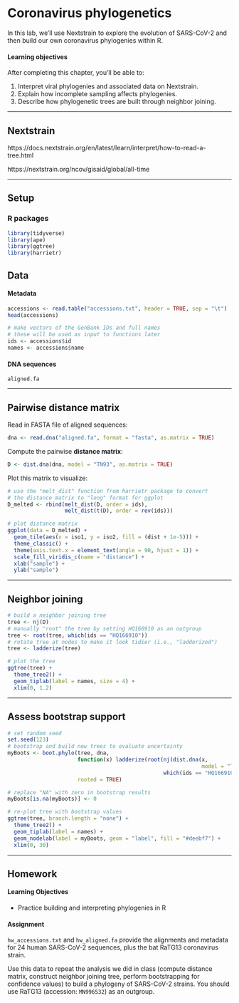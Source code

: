 # Coronavirus phylogenetics

In this lab, we'll use Nextstrain to explore the evolution of SARS-CoV-2 and then build our own coronavirus phylogenies within R.

#### Learning objectives

After completing this chapter, you'll be able to:

1. Interpret viral phylogenies and associated data on Nextstrain.
2. Explain how incomplete sampling affects phylogenies.
3. Describe how phylogenetic trees are built through neighbor joining.


***


## Nextstrain

https://docs.nextstrain.org/en/latest/learn/interpret/how-to-read-a-tree.html

https://nextstrain.org/ncov/gisaid/global/all-time


***


## Setup

### R packages

```r
library(tidyverse)
library(ape)
library(ggtree)
library(harrietr)
```

## Data

#### Metadata

```r
accessions <- read.table("accessions.txt", header = TRUE, sep = "\t")
head(accessions)
```

```r
# make vectors of the GenBank IDs and full names
# these will be used as input to functions later
ids <- accessions$id
names <- accessions$name
```

#### DNA sequences

`aligned.fa`


***


## Pairwise distance matrix

Read in FASTA file of aligned sequences:
 
```r
dna <- read.dna("aligned.fa", format = "fasta", as.matrix = TRUE)
```

Compute the pairwise **distance matrix**:

```r
D <- dist.dna(dna, model = "TN93", as.matrix = TRUE)
```

Plot this matrix to visualize:

```r
# use the "melt_dist" function from harrietr package to convert
# the distance matrix to "long" format for ggplot
D_melted <- rbind(melt_dist(D, order = ids),
                  melt_dist(t(D), order = rev(ids)))

# plot distance matrix
ggplot(data = D_melted) +
  geom_tile(aes(x = iso1, y = iso2, fill = (dist + 1e-5))) +
  theme_classic() +
  theme(axis.text.x = element_text(angle = 90, hjust = 1)) +
  scale_fill_viridis_c(name = "distance") +
  xlab("sample") +
  ylab("sample")
```


***


## Neighbor joining

```r
# build a neighbor joining tree
tree <- nj(D)
# manually "root" the tree by setting HQ166910 as an outgroup
tree <- root(tree, which(ids == "HQ166910"))
# rotate tree at nodes to make it look tidier (i.e., "ladderized")
tree <- ladderize(tree)

# plot the tree
ggtree(tree) +
  theme_tree2() +
  geom_tiplab(label = names, size = 4) +
  xlim(0, 1.2)
```


***


## Assess bootstrap support

```r
# set random seed
set.seed(123)
# bootstrap and build new trees to evaluate uncertainty
myBoots <- boot.phylo(tree, dna, 
                      function(x) ladderize(root(nj(dist.dna(x,
                                                             model = "TN93")),
                                                 which(ids == "HQ166910"))), 
                      rooted = TRUE)

# replace "NA" with zero in bootstrap results
myBoots[is.na(myBoots)] <- 0

# re-plot tree with bootstrap values
ggtree(tree, branch.length = "none") +
  theme_tree2() +
  geom_tiplab(label = names) +
  geom_nodelab(label = myBoots, geom = "label", fill = "#deebf7") +
  xlim(0, 30)
```


***


## Homework

#### Learning Objectives

* Practice building and interpreting phylogenies in R

#### Assignment

`hw_accessions.txt` and `hw_aligned.fa` provide the alignments and metadata for 24 human SARS-CoV-2 sequences, plus the bat RaTG13 coronavirus strain.

Use this data to repeat the analysis we did in class (compute distance matrix, construct neighbor joining tree, perform bootstrapping for confidence values) to build a phylogeny of SARS-CoV-2 strains. You should use RaTG13 (accession: `MN996532`) as an outgroup.

```r

```
